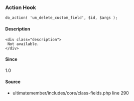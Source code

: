 
### Action Hook    
    
```
do_action( 'um_delete_custom_field', $id, $args );
```

#### Description
    <div class="description">
     Not available.
    </div>

#### Since
<div class="description">
1.0
</div>

#### Source
  - <Link href="/developer/files/includes-core-class-fields#source-view.290">ultimatemember/includes/core/class-fields.php</Link> <Link href="/developer/files/includes-core-class-fields#source-view.290">line 290</Link>

